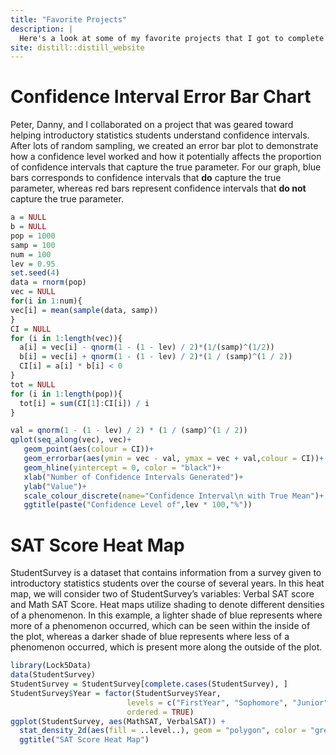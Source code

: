 ---
title: "Favorite Projects"
description: |
  Here's a look at some of my favorite projects that I got to complete over the semester!
site: distill::distill_website
---

# **Confidence Interval Error Bar Chart**

Peter, Danny, and I collaborated on a project that was geared toward helping introductory statistics students understand confidence intervals. After lots of random sampling, we created an error bar plot to demonstrate how a confidence level worked and how it potentially affects the proportion of confidence intervals that capture the true parameter. For our graph, blue bars corresponds to confidence intervals that **do** capture the true parameter, whereas red bars represent confidence intervals that **do not** capture the true parameter.

```{r, echo = FALSE}
a = NULL
b = NULL
pop = 1000
samp = 100
num = 100
lev = 0.95
set.seed(4)
data = rnorm(pop)
vec = NULL
for(i in 1:num){
vec[i] = mean(sample(data, samp))
}
CI = NULL
for (i in 1:length(vec)){
  a[i] = vec[i] - qnorm(1 - (1 - lev) / 2)*(1/(samp)^(1/2))
  b[i] = vec[i] + qnorm(1 - (1 - lev) / 2)*(1 / (samp)^(1 / 2))
  CI[i] = a[i] * b[i] < 0
}
tot = NULL
for (i in 1:length(pop)){
  tot[i] = sum(CI[1]:CI[i]) / i
}

val = qnorm(1 - (1 - lev) / 2) * (1 / (samp)^(1 / 2))
qplot(seq_along(vec), vec)+
   geom_point(aes(colour = CI))+
   geom_errorbar(aes(ymin = vec - val, ymax = vec + val,colour = CI))+
   geom_hline(yintercept = 0, color = "black")+
   xlab("Number of Confidence Intervals Generated")+
   ylab("Value")+
   scale_colour_discrete(name="Confidence Interval\n with True Mean")+
   ggtitle(paste("Confidence Level of",lev * 100,"%"))
```


# **SAT Score Heat Map**

StudentSurvey is a dataset that contains information from a survey given to introductory statistics students over the course of several years. In this heat map, we will consider two of StudentSurvey's variables: Verbal SAT score and Math SAT Score. Heat maps utilize shading to denote different densities of a phenomenon. In this example, a lighter shade of blue represents where more of a phenomenon occurred, which can be seen within the inside of the plot, whereas a darker shade of blue represents where less of a phenomenon occurred, which is present more along the outside of the plot.

```{r, echo = FALSE}
library(Lock5Data)
data(StudentSurvey)
StudentSurvey = StudentSurvey[complete.cases(StudentSurvey), ]
StudentSurvey$Year = factor(StudentSurvey$Year, 
                          levels = c("FirstYear", "Sophomore", "Junior", "Senior"),
                          ordered = TRUE)
ggplot(StudentSurvey, aes(MathSAT, VerbalSAT)) + 
  stat_density_2d(aes(fill = ..level..), geom = "polygon", color = "grey", h = c(50, 50)) +
  ggtitle("SAT Score Heat Map")
```
